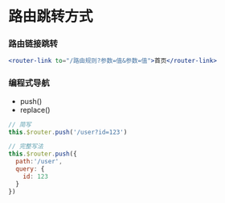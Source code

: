 # 路由跳转方式

### 路由链接跳转

```jsx
<router-link to="/路由规则?参数=值&参数=值">首页</router-link>
```

### 编程式导航

- push()
- replace()

```jsx
// 简写
this.$router.push('/user?id=123')

// 完整写法
this.$router.push({
  path:'/user',
  query: {
    id: 123
  }
})
```


